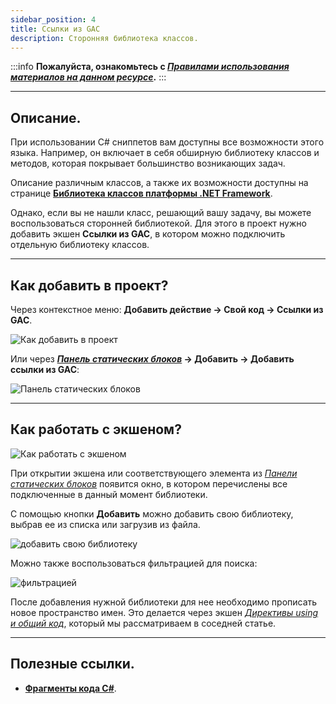 ```yaml
---
sidebar_position: 4
title: Ссылки из GAC
description: Сторонняя библиотека классов.
---  
```

:::info **Пожалуйста, ознакомьтесь с [*Правилами использования материалов на данном ресурсе*](../../Disclaimer).**
:::  
_______________________________________________  
## Описание.  
При использовании C# сниппетов вам доступны все возможности этого языка. Например, он включает в себя обширную библиотеку классов и методов, которая покрывает большинство возникающих задач.  

Описание различным классов, а также их возможности доступны на странице [**Библиотека классов платформы .NET Framework**](https://learn.microsoft.com/ru-ru/previous-versions/gg145045(v=vs.110)?redirectedfrom=MSDN).  

Однако, если вы не нашли класс, решающий вашу задачу, вы можете воспользоваться сторонней библиотекой. Для этого в проект нужно добавить экшен **Ссылки из GAC**, в котором можно подключить отдельную библиотеку классов.  
_______________________________________________ 
## Как добавить в проект?  
Через контекстное меню: **Добавить действие → Свой код → Ссылки из GAC**.  

![Как добавить в проект](./assets/GAC_reference/GAC_reference_pic1.png)  

Или через **[*Панель статических блоков*](../Static%20Block%20Panel/CommonPrinciples) → Добавить → Добавить ссылки из GAC**:  

![Панель статических блоков](./assets/GAC_reference/GAC_reference_pic2.png)  

_______________________________________________
## Как работать с экшеном?  
![Как работать с экшеном](./assets/GAC_reference/GAC_reference_pic3.png) 

При открытии экшена или соответствующего элемента из [*Панели статических блоков*](../Static%20Block%20Panel/CommonPrinciples) появится окно, в котором перечислены все подключенные в данный момент библиотеки.  

С помощью кнопки **Добавить** можно добавить свою библиотеку, выбрав ее из списка или загрузив из файла.  

![добавить свою библиотеку](./assets/GAC_reference/GAC_reference_pic4.png)  

Можно также воспользоваться фильтрацией для поиска:  

![фильтрацией](./assets/GAC_reference/GAC_reference_pic5.png)  

После добавления нужной библиотеки для нее необходимо прописать новое пространство имен. Это делается через экшен [*Директивы using и общий код*](./Directives_Using), который мы рассматриваем в соседней статье.  
_______________________________________________
## Полезные ссылки.  
- [**Фрагменты кода C#**](https://learn.microsoft.com/ru-ru/visualstudio/ide/visual-csharp-code-snippets?view=vs-2022).

